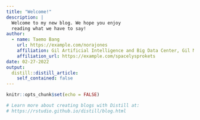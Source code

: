 ```yaml
---
title: "Welcome!"
description: |
  Welcome to my new blog. We hope you enjoy 
  reading what we have to say!
author:
  - name: Taemo Bang
    url: https://example.com/norajones
    affiliation: Gil Artificial Intelligence and Big Data Center, Gil Medical Center
    affiliation_url: https://example.com/spacelysprokets
date: 02-27-2022
output:
  distill::distill_article:
    self_contained: false
---
```


```r
knitr::opts_chunk$set(echo = FALSE)

# Learn more about creating blogs with Distill at:
# https://rstudio.github.io/distill/blog.html

```



